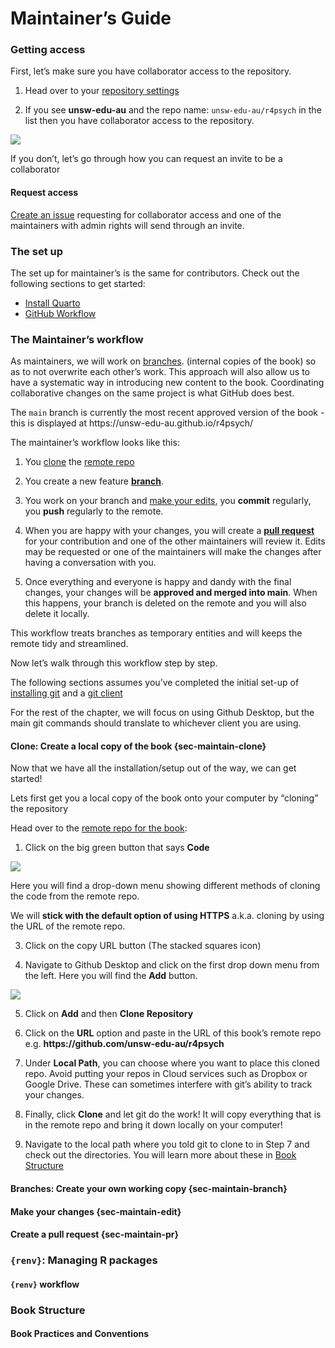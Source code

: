 # Maintainer's Guide

### Getting access

First, let's make sure you have collaborator access to the repository.

1. Head over to your [repository settings](https://github.com/settings/repositories)

2. If you see **unsw-edu-au** and the repo name: `unsw-edu-au/r4psych` in the list then you have collaborator access to the repository.

![](images/repo_access.png)

If you don't, let's go through how you can request an invite to be a collaborator

#### Request access

[Create an issue](https://github.com/unsw-edu-au/r4psych/issues) requesting for collaborator access and one of the maintainers with admin rights will send through an invite. 

### The set up

The set up for maintainer's is the same for contributors. Check out the following sections to get started:

- [Install Quarto](#sec-installquarto)
- [GitHub Workflow](#sec-githubworkflow)

### The Maintainer's workflow

As maintainers, we will work on [branches](sec-maintain-branch). (internal copies of the book) so as to not overwrite each other’s work. This approach will also allow us to have a systematic way in introducing new content to the book. Coordinating collaborative changes on the same project is what GitHub does best. 

The `main` branch is currently the most recent approved version of the book - this is displayed at https://unsw-edu-au.github.io/r4psych/

The maintainer's workflow looks like this:

1. You [clone](sec-maintain-clone) the [remote repo](https://github.com/unsw-edu-au/r4psych/)

2. You create a new feature [**branch**](sec-maintain-branch).

2. You work on your branch and [make your edits](sec-maintain-edit), you **commit** regularly, you **push** regularly to the remote. 

3. When you are happy with your changes, you will create a [**pull request**](sec-maintain-pr) for your contribution and one of the other maintainers will review it. Edits may be requested or one of the maintainers will make the changes after having a conversation with you. 

4. Once everything and everyone is happy and dandy with the final changes, your changes will be **approved and merged into main**. When this happens, your branch is deleted on the remote and you will also delete it locally.

This workflow treats branches as temporary entities and will keeps the remote tidy and streamlined.

Now let's walk through this workflow step by step. 

::: {.callout-note}
The following sections assumes you’ve completed the initial set-up of [installing git](#sec-installgit) and a [git client](#sec-installgitclient)
:::

::: callout-note
For the rest of the chapter, we will focus on using Github Desktop, but the main git commands should translate to whichever client you are using.
:::

#### Clone: Create a local copy of the book {sec-maintain-clone}

Now that we have all the installation/setup out of the way, we can get started! 

Lets first get you a local copy of the book onto your computer by "cloning" the repository

Head over to the [remote repo for the book](https://github.com/unsw-edu-au/r4psych): 

1. Click on the big green button that says **Code**

![](images/remote_repo.png)

Here you will find a drop-down menu showing different methods of cloning the code from the remote repo. 

We will **stick with the default option of using HTTPS** a.k.a. cloning by using the URL of the remote repo. 

3. Click on the copy URL button (The stacked squares icon)

4. Navigate to Github Desktop and click on the first drop down menu from the left. Here you will find the **Add** button.

![](images/add_repo.png)

5. Click on **Add** and then **Clone Repository** 

6. Click on the **URL** option and paste in the URL of this book's remote repo e.g. **https://github.com/unsw-edu-au/r4psych**

7. Under **Local Path**, you can choose where you want to place this cloned repo. Avoid putting your repos in Cloud services such as Dropbox or Google Drive. These can sometimes interfere with git's ability to track your changes. 

8. Finally, click **Clone** and let git do the work! It will copy everything that is in the remote repo and bring it down locally on your computer! 

9. Navigate to the local path where you told git to clone to in Step 7 and check out the directories. You will learn more about these in [Book Structure](#sec-bookstructure) 

#### Branches: Create your own working copy {sec-maintain-branch}


#### Make your changes {sec-maintain-edit}

<!-- Push your work to remote -->

#### Create a pull request {sec-maintain-pr}

### `{renv}`: Managing R packages 

#### `{renv}` workflow

### Book Structure {#sec-bookstructure}

#### Book Practices and Conventions
